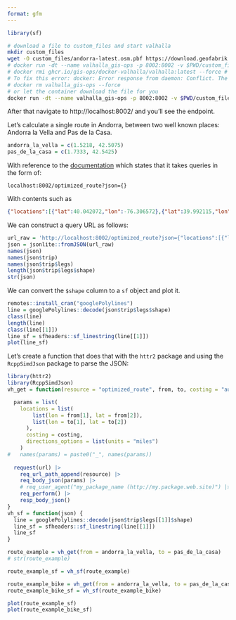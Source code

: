 ```yaml
---
format: gfm
---
```



```r
library(sf)
```

``` bash
# download a file to custom_files and start valhalla
mkdir custom_files
wget -O custom_files/andorra-latest.osm.pbf https://download.geofabrik.de/europe/andorra-latest.osm.pbf
# docker run -dt --name valhalla_gis-ops -p 8002:8002 -v $PWD/custom_files:/custom_files ghcr.io/gis-ops/docker-valhalla/valhalla:latest
# docker rmi ghcr.io/gis-ops/docker-valhalla/valhalla:latest --force # if you want to rebuild the image
# To fix this error: docker: Error response from daemon: Conflict. The container name "/valhalla_gis-ops" is already in use by container "638e172839bd6113bb3c855716a1aa92f076f8fe85e4b0faef190bff0d200c69". You have to remove (or rename) that container to be able to reuse that name.
# docker rm valhalla_gis-ops --force
# or let the container download the file for you
docker run -dt --name valhalla_gis-ops -p 8002:8002 -v $PWD/custom_files:/custom_files -e tile_urls=https://download.geofabrik.de/europe/andorra-latest.osm.pbf ghcr.io/gis-ops/docker-valhalla/valhalla:latest
```

After that navigate to http://localhost:8002/ and you'll see the endpoint.

Let's calculate a single route in Andorra, between two well known places: Andorra la Vella and Pas de la Casa.

```r
andorra_la_vella = c(1.5218, 42.5075)
pas_de_la_casa = c(1.7333, 42.5425)
```

With reference to the [documentation](https://valhalla.github.io/valhalla/api/optimized/api-reference/) which states that it takes queries in the form of:

```
localhost:8002/optimized_route?json={}
```

With contents such as

```json
{"locations":[{"lat":40.042072,"lon":-76.306572},{"lat":39.992115,"lon":-76.781559},{"lat":39.984519,"lon":-76.6956},{"lat":39.996586,"lon":-76.769028},{"lat":39.984322,"lon":-76.706672}],"costing":"auto","directions_options":{"units":"miles"}}
```

We can construct a query URL as follows:

```r
url_raw = 'http://localhost:8002/optimized_route?json={"locations":[{"lon":1.5218,"lat":42.5075},{"lon":1.7333,"lat":42.5425}],"costing":"auto","directions_options":{"units":"miles"}}'
json = jsonlite::fromJSON(url_raw)
names(json)
names(json$trip)
names(json$trip$legs)
length(json$trip$legs$shape)
str(json)
```

We can convert the `$shape` column to a `sf` object and plot it.

```r
remotes::install_cran("googlePolylines")
line = googlePolylines::decode(json$trip$legs$shape)
class(line)
length(line)
class(line[[1]])
line_sf = sfheaders::sf_linestring(line[[1]])
plot(line_sf)
```

Let's create a function that does that with the `httr2` package and using the `RcppSimdJson` package to parse the JSON:

```r
library(httr2)
library(RcppSimdJson)
vh_get = function(resource = "optimized_route", from, to, costing = "auto", url = "http://localhost:8002/") {

  params = list(
    locations = list(
        list(lon = from[1], lat = from[2]),
        list(lon = to[1], lat = to[2])
      ),
      costing = costing,
      directions_options = list(units = "miles")
    )
#   names(params) = paste0("_", names(params))
  
  request(url) |> 
    req_url_path_append(resource) |> 
    req_body_json(params) |> 
    # req_user_agent("my_package_name (http://my.package.web.site)") |> 
    req_perform() |> 
    resp_body_json()
}
vh_sf = function(json) {
  line = googlePolylines::decode(json$trip$legs[[1]]$shape)
  line_sf = sfheaders::sf_linestring(line[[1]])
  line_sf
}
```

```r
route_example = vh_get(from = andorra_la_vella, to = pas_de_la_casa)
# str(route_example)
```

```r
route_example_sf = vh_sf(route_example)
```

```r
route_example_bike = vh_get(from = andorra_la_vella, to = pas_de_la_casa, costing = "bicycle")
route_example_bike_sf = vh_sf(route_example_bike)
```

::: {layout-ncol="2"}

```r
plot(route_example_sf)
plot(route_example_bike_sf)
```

:::


```r
```

